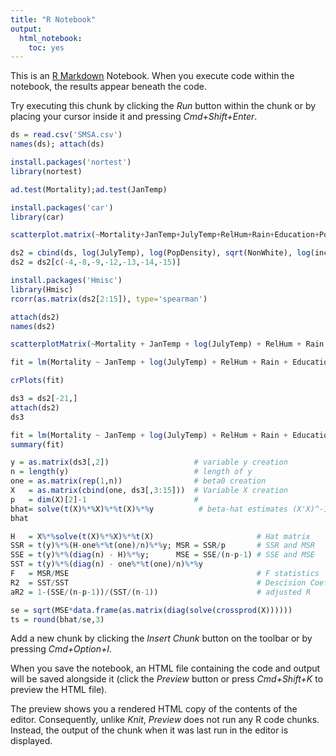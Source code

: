 ```yaml
---
title: "R Notebook"
output: 
  html_notebook: 
    toc: yes
---
```


This is an [R Markdown](http://rmarkdown.rstudio.com) Notebook. When you execute code within the notebook, the results appear beneath the code. 

Try executing this chunk by clicking the *Run* button within the chunk or by placing your cursor inside it and pressing *Cmd+Shift+Enter*. 

```r
ds = read.csv('SMSA.csv')
names(ds); attach(ds)
```

```r
install.packages('nortest')
library(nortest)
```

```r
ad.test(Mortality);ad.test(JanTemp)
```

```r
install.packages('car')
library(car)

```

```r
scatterplot.matrix(~Mortality+JanTemp+JulyTemp+RelHum+Rain+Education+PopDensity+NonWhite+WC+pop.house+income+HCPot+NOxPot+S02Pot)
```
```r
ds2 = cbind(ds, log(JulyTemp), log(PopDensity), sqrt(NonWhite), log(income), log(HCPot), log(NOxPot), log(S02Pot))
ds2 = ds2[c(-4,-8,-9,-12,-13,-14,-15)]
```

```r
install.packages('Hmisc')
library(Hmisc)
rcorr(as.matrix(ds2[2:15]), type='spearman')
```

```r
attach(ds2)
names(ds2)

scatterplotMatrix(~Mortality + JanTemp + log(JulyTemp) + RelHum + Rain + Education + log(PopDensity) + sqrt(NonWhite) + WC + pop.house + log(income) + log(HCPot)+ log(NOxPot) + log(S02Pot))
```

```r
fit = lm(Mortality ~ JanTemp + log(JulyTemp) + RelHum + Rain + Education + log(PopDensity) + sqrt(NonWhite) + WC + pop.house + log(income) + log(HCPot) + log(NOxPot) + log(S02Pot))

crPlots(fit)
```

```r
ds3 = ds2[-21,]
attach(ds2)
ds3
```

```r
fit = lm(Mortality ~ JanTemp + log(JulyTemp) + RelHum + Rain + Education + log(PopDensity) + sqrt(NonWhite) + WC + pop.house + log(income) + log(HCPot) + log(NOxPot) + log(S02Pot))
summary(fit)
```

```r
y = as.matrix(ds3[,2])                   # variable y creation
n = length(y)                            # length of y
one = as.matrix(rep(1,n))                # beta0 creation
X   = as.matrix(cbind(one, ds3[,3:15]))  # Variable X creation 
p   = dim(X)[2]-1                        # 
bhat= solve(t(X)%*%X)%*%t(X)%*%y          # beta-hat estimates (X'X)^-1*X'*y
bhat
```

```r
H   = X%*%solve(t(X)%*%X)%*%t(X)                       # Hat matrix
SSR = t(y)%*%(H-one%*%t(one)/n)%*%y; MSR = SSR/p       # SSR and MSR
SSE = t(y)%*%(diag(n) - H)%*%y;      MSE = SSE/(n-p-1) # SSE and MSE
SST = t(y)%*%(diag(n) - one%*%t(one)/n)%*%y
F   = MSR/MSE                                          # F statistics
R2  = SST/SST                                          # Descision Coefficient
aR2 = 1-(SSE/(n-p-1))/(SST/(n-1))                      # adjusted R

```

```r
se = sqrt(MSE*data.frame(as.matrix(diag(solve(crossprod(X))))))
ts = round(bhat/se,3)
```

Add a new chunk by clicking the *Insert Chunk* button on the toolbar or by pressing *Cmd+Option+I*.

When you save the notebook, an HTML file containing the code and output will be saved alongside it (click the *Preview* button or press *Cmd+Shift+K* to preview the HTML file). 

The preview shows you a rendered HTML copy of the contents of the editor. Consequently, unlike *Knit*, *Preview* does not run any R code chunks. Instead, the output of the chunk when it was last run in the editor is displayed.


